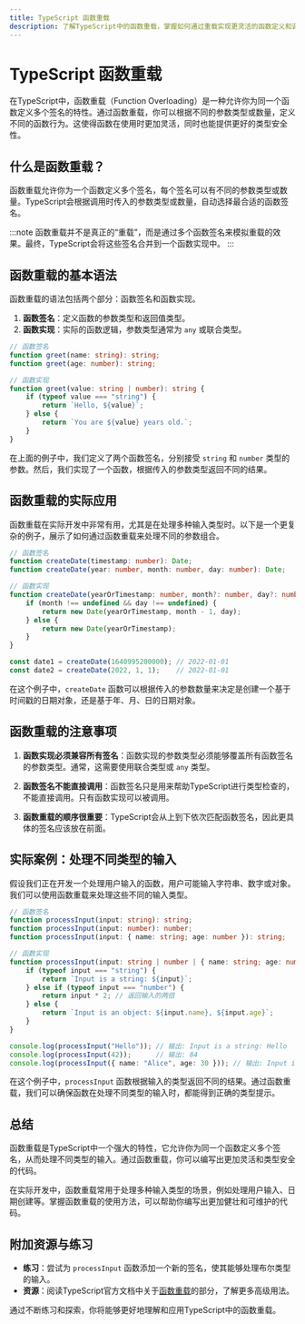 ```yaml
---
title: TypeScript 函数重载
description: 了解TypeScript中的函数重载，掌握如何通过重载实现更灵活的函数定义和调用。
---
```


# TypeScript 函数重载

在TypeScript中，函数重载（Function Overloading）是一种允许你为同一个函数定义多个签名的特性。通过函数重载，你可以根据不同的参数类型或数量，定义不同的函数行为。这使得函数在使用时更加灵活，同时也能提供更好的类型安全性。

## 什么是函数重载？

函数重载允许你为一个函数定义多个签名，每个签名可以有不同的参数类型或数量。TypeScript会根据调用时传入的参数类型或数量，自动选择最合适的函数签名。

:::note
函数重载并不是真正的“重载”，而是通过多个函数签名来模拟重载的效果。最终，TypeScript会将这些签名合并到一个函数实现中。
:::

## 函数重载的基本语法

函数重载的语法包括两个部分：函数签名和函数实现。

1. **函数签名**：定义函数的参数类型和返回值类型。
2. **函数实现**：实际的函数逻辑，参数类型通常为 `any` 或联合类型。

```typescript
// 函数签名
function greet(name: string): string;
function greet(age: number): string;

// 函数实现
function greet(value: string | number): string {
    if (typeof value === "string") {
        return `Hello, ${value}`;
    } else {
        return `You are ${value} years old.`;
    }
}
```

在上面的例子中，我们定义了两个函数签名，分别接受 `string` 和 `number` 类型的参数。然后，我们实现了一个函数，根据传入的参数类型返回不同的结果。

## 函数重载的实际应用

函数重载在实际开发中非常有用，尤其是在处理多种输入类型时。以下是一个更复杂的例子，展示了如何通过函数重载来处理不同的参数组合。

```typescript
// 函数签名
function createDate(timestamp: number): Date;
function createDate(year: number, month: number, day: number): Date;

// 函数实现
function createDate(yearOrTimestamp: number, month?: number, day?: number): Date {
    if (month !== undefined && day !== undefined) {
        return new Date(yearOrTimestamp, month - 1, day);
    } else {
        return new Date(yearOrTimestamp);
    }
}

const date1 = createDate(1640995200000); // 2022-01-01
const date2 = createDate(2022, 1, 1);    // 2022-01-01
```

在这个例子中，`createDate` 函数可以根据传入的参数数量来决定是创建一个基于时间戳的日期对象，还是基于年、月、日的日期对象。

## 函数重载的注意事项

1. **函数实现必须兼容所有签名**：函数实现的参数类型必须能够覆盖所有函数签名的参数类型。通常，这需要使用联合类型或 `any` 类型。

2. **函数签名不能直接调用**：函数签名只是用来帮助TypeScript进行类型检查的，不能直接调用。只有函数实现可以被调用。

3. **函数重载的顺序很重要**：TypeScript会从上到下依次匹配函数签名，因此更具体的签名应该放在前面。

## 实际案例：处理不同类型的输入

假设我们正在开发一个处理用户输入的函数，用户可能输入字符串、数字或对象。我们可以使用函数重载来处理这些不同的输入类型。

```typescript
// 函数签名
function processInput(input: string): string;
function processInput(input: number): number;
function processInput(input: { name: string; age: number }): string;

// 函数实现
function processInput(input: string | number | { name: string; age: number }): string | number {
    if (typeof input === "string") {
        return `Input is a string: ${input}`;
    } else if (typeof input === "number") {
        return input * 2; // 返回输入的两倍
    } else {
        return `Input is an object: ${input.name}, ${input.age}`;
    }
}

console.log(processInput("Hello")); // 输出: Input is a string: Hello
console.log(processInput(42));      // 输出: 84
console.log(processInput({ name: "Alice", age: 30 })); // 输出: Input is an object: Alice, 30
```

在这个例子中，`processInput` 函数根据输入的类型返回不同的结果。通过函数重载，我们可以确保函数在处理不同类型的输入时，都能得到正确的类型提示。

## 总结

函数重载是TypeScript中一个强大的特性，它允许你为同一个函数定义多个签名，从而处理不同类型的输入。通过函数重载，你可以编写出更加灵活和类型安全的代码。

在实际开发中，函数重载常用于处理多种输入类型的场景，例如处理用户输入、日期创建等。掌握函数重载的使用方法，可以帮助你编写出更加健壮和可维护的代码。

## 附加资源与练习

- **练习**：尝试为 `processInput` 函数添加一个新的签名，使其能够处理布尔类型的输入。
- **资源**：阅读TypeScript官方文档中关于[函数重载](https://www.typescriptlang.org/docs/handbook/2/functions.html#function-overloads)的部分，了解更多高级用法。

通过不断练习和探索，你将能够更好地理解和应用TypeScript中的函数重载。